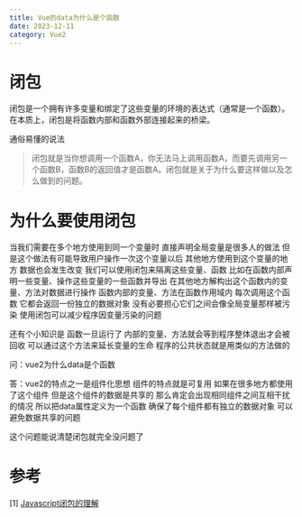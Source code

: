 ```yaml
---
title: Vue的data为什么是个函数
date: 2023-12-11
category: Vue2
---
```


# 闭包

闭包是一个拥有许多变量和绑定了这些变量的环境的表达式（通常是一个函数）。在本质上，闭包是将函数内部和函数外部连接起来的桥梁。

通俗易懂的说法

> 闭包就是当你想调用一个函数A，你无法马上调用函数A，而要先调用另一个函数B，函数B的返回值才是函数A。闭包就是关于为什么要这样做以及怎么做到的问题。

# 为什么要使用闭包

当我们需要在多个地方使用到同一个变量时 直接声明全局变量是很多人的做法 但是这个做法有可能导致用户操作一次这个变量以后 其他地方使用到这个变量的地方 数据也会发生改变
我们可以使用闭包来隔离这些变量、函数 比如在函数内部声明一些变量、操作这些变量的一些函数并导出 在其他地方解构出这个函数内的变量、方法对数据进行操作
函数内部的变量、方法在函数作用域内 每次调用这个函数 它都会返回一份独立的数据对象 没有必要担心它们之间会像全局变量那样被污染 使用闭包可以减少程序因变量污染的问题

还有个小知识是 函数一旦运行了 内部的变量、方法就会等到程序整体退出才会被回收 可以通过这个方法来延长变量的生命 程序的公共状态就是用类似的方法做的

问：vue2为什么data是个函数

答：vue2的特点之一是组件化思想 组件的特点就是可复用 如果在很多地方都使用了这个组件 但是这个组件的数据是共享的 那么肯定会出现相同组件之间互相干扰的情况
所以把data属性定义为一个函数 确保了每个组件都有独立的数据对象 可以避免数据共享的问题

这个问题能说清楚闭包就完全没问题了

# 参考

[1] <a href="https://blog.csdn.net/u010990854/article/details/124567064" target="_blank">Javascript闭包的理解</a>
